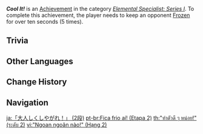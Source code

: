 {{Achievement Infobox
|title        = Cool It!
|id           = 82020
|order id     = 2020
|category     = Elemental Specialist: Series I
|description  = Keep an opponent [[Frozen]] for over 10s (×5).
|requirements = 
|primogems    = 10
|tracking     = Tracks the number of times the player kept an opponent frozen for 10 seconds.
|topic        = 
|set          = Cool It!
|tier         = 2
|tiers_total  = 3
}}
'''''Cool It!''''' is an [[Achievement]] in the category ''[[Elemental Specialist: Series I]]''. To complete this achievement, the player needs to keep an opponent [[Frozen]] for over ten seconds (5 times).

==Trivia==
{{Transclude|Cool It!|Trivia}}
<!--
==Video Guides==
{{EVT
|video1   = 
|caption1 = 
}}
-->
==Other Languages==
{{Other Languages|Transclude=Cool It!}}

==Change History==
{{Change History|1.0}}
<!--
==References==
{{Reflist}}
-->
==Navigation==
{{Achievement Navbox}}

[[ja:「大人しくしやがれ！」 (2段)]]
[[pt-br:Fica frio aí! (Etapa 2)]]
[[th:"ทำตัวดี ๆ หน่อย!" (ระดับ 2)]]
[[vi:"Ngoan ngoãn nào!" (Hạng 2)]]